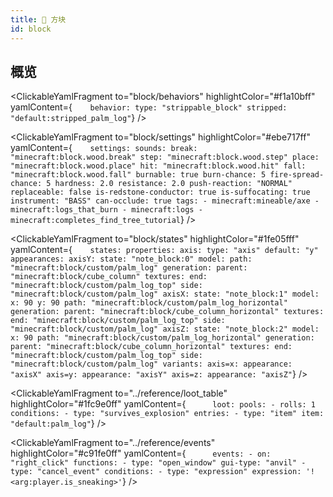 ```yaml
---
title: 🧱 方块
id: block
---
```



## 概览

<OverallYamlConfig >
  <ClickableYamlFragment
    highlightColor="#e41616ff"
    yamlContent={`blocks:
    default:palm_log: `}
  />

  <ClickableYamlFragment
    to="block/behaviors"
    highlightColor="#f1a10bff"
    yamlContent={`    behavior:
        type: "strippable_block"
        stripped: "default:stripped_palm_log"`}
  />

  <ClickableYamlFragment
    to="block/settings"
    highlightColor="#ebe717ff"
    yamlContent={`    settings:
        sounds:
          break: "minecraft:block.wood.break"
          step: "minecraft:block.wood.step"
          place: "minecraft:block.wood.place"
          hit: "minecraft:block.wood.hit"
          fall: "minecraft:block.wood.fall"
        burnable: true
        burn-chance: 5
        fire-spread-chance: 5
        hardness: 2.0
        resistance: 2.0
        push-reaction: "NORMAL"
        replaceable: false
        is-redstone-conductor: true
        is-suffocating: true
        instrument: "BASS"
        can-occlude: true
        tags:
          - minecraft:mineable/axe
          - minecraft:logs_that_burn
          - minecraft:logs
          - minecraft:completes_find_tree_tutorial`}
  />

  <ClickableYamlFragment
    to="block/states"
    highlightColor="#1fe05fff"
    yamlContent={`    states:
        properties:
          axis:
            type: "axis"
            default: "y"
        appearances:
          axisY:
            state: "note_block:0"
            model:
              path: "minecraft:block/custom/palm_log"
              generation:
                parent: "minecraft:block/cube_column"
                textures:
                  end: "minecraft:block/custom/palm_log_top"
                  side: "minecraft:block/custom/palm_log"
          axisX:
            state: "note_block:1"
            model:
              x: 90
              y: 90
              path: "minecraft:block/custom/palm_log_horizontal"
              generation:
                parent: "minecraft:block/cube_column_horizontal"
                textures:
                  end: "minecraft:block/custom/palm_log_top"
                  side: "minecraft:block/custom/palm_log"
          axisZ:
            state: "note_block:2"
            model:
              x: 90
              path: "minecraft:block/custom/palm_log_horizontal"
              generation:
                parent: "minecraft:block/cube_column_horizontal"
                textures:
                  end: "minecraft:block/custom/palm_log_top"
                  side: "minecraft:block/custom/palm_log"
        variants:
          axis=x:
            appearance: "axisX"
          axis=y:
            appearance: "axisY"
          axis=z:
            appearance: "axisZ"`}
  />

  <ClickableYamlFragment
    to="../reference/loot_table"
    highlightColor="#1fc9e0ff"
    yamlContent={`      loot:
          pools:
            - rolls: 1
              conditions:
                - type: "survives_explosion"
              entries:
                - type: "item"
                  item: "default:palm_log"`}
  />

  <ClickableYamlFragment
    to="../reference/events"
    highlightColor="#c91fe0ff"
    yamlContent={`      events:
          - on: "right_click"
            functions:
              - type: "open_window"
                gui-type: "anvil"
              - type: "cancel_event"
            conditions:
              - type: "expression"
                expression: '!<arg:player.is_sneaking>'`}
  />

</OverallYamlConfig>
